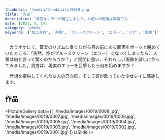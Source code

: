 ```yaml
---
thumbnail: '/media/thumbnails/0019.png'
title: '青空'
description: '深刻なエラーが発生しました。お使いの現実は異常です。'
date: [2022, 5, 19]
category: 'photo'
keywords: ['加工写真', '再現', 'ブルースクリーン', 'エラー', 'バグ', '現実']
---
```


　カラオケにて、音楽のリズムに乗りながら目の前にある画面をボーッと眺めていたところ、「突然、空がブルースクリーン（エラー）になってしまったら、人類は何と言って驚くのだろうか？」と疑問に思い、それらしい画像を試しに作ってみました。貴方は、現実のエラーを目撃したら何を始めますか？

　発想を提供してくれた友人の吾亦紅、そして彼が歌っていた<Link href='https://youtu.be/JW3N-HvU0MA'>少女レイ</Link>に感謝します。

## 作品

<PictureGallery data={[
    '/media/images/0019/0008.jpg',
    '/media/images/0019/0007.jpg',
    '/media/images/0019/0006.jpg',
    '/media/images/0019/0005.jpg',
    '/media/images/0019/0004.jpg',
    '/media/images/0019/0003.jpg',
    '/media/images/0019/0002.jpg',
    '/media/images/0019/0001.jpg'
]} isSlide />
